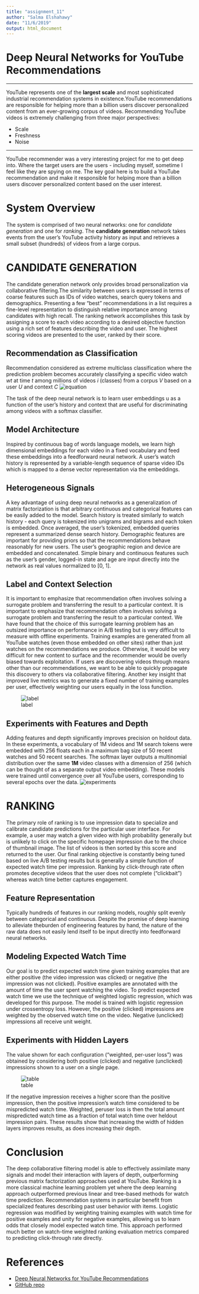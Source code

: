 ```yaml
---
title: "assignment_11"
author: "Salma Elshahawy"
date: "11/6/2019"
output: html_document
---
```


# Deep Neural Networks for YouTube Recommendations
___________________

YouTube represents one of the __largest scale__ and most sophisticated industrial recommendation systems in existence.YouTube recommendations are responsible for helping more than a billion users discover personalized content from an ever-growing corpus of videos. Recommending YouTube videos is extremely challenging from three major perspectives:

+ Scale
+ Freshness 
+ Noise

___________________

YouTube recommender was a very interesting project for me to get deep into. Where the target users are the users - including myself, sometime I feel like they are spying on me. The key goal here is to build a YouTube recommendation and make it responsible for helping more than a billion users discover personalized content based on the user interest.

# System Overview

The system is comprised of two neural networks: one for _candidate generation_ and one for _ranking_. The __candidate generation__ network takes events from the user’s YouTube activity history as input and retrieves a small subset (hundreds) of videos from a large corpus. 


# CANDIDATE GENERATION

The candidate generation network only provides broad personalization via collaborative filtering.The similarity between users is expressed in terms of coarse features such as IDs of video watches, search query tokens and demographics. Presenting a few “best” recommendations in a list requires a fine-level representation to distinguish relative importance among candidates with high recall. The ranking network accomplishes this task by assigning a score to each video according to a desired objective function using a rich set of features describing the video and user. The highest scoring videos are presented to the user, ranked by their score.

## Recommendation as Classification

Recommendation considered as extreme multiclass classification where the prediction problem becomes accurately classifying a specific video watch $wt$ at time $t$ among millions
of videos $i$ (classes) from a corpus $V$ based on a user $U$ and context $C$
![equation](/Users/salmaelshahawy/Desktop/MSDS_2019/Fall2019/aquisition_management_607/week_11/equation.png)


The task of the deep neural network is to learn user embeddings u as a function of the user’s history and context that are useful for discriminating among videos with a softmax classifier.

## Model Architecture

Inspired by continuous bag of words language models, we learn high dimensional embeddings for each video in a fixed vocabulary and feed these embeddings into a feedforward neural network. A user’s watch history is represented by a variable-length sequence of sparse video IDs which is mapped to a dense vector representation via the embeddings. 

## Heterogeneous Signals

A key advantage of using deep neural networks as a generalization of matrix factorization is that arbitrary continuous and categorical features can be easily added to the model. Search history is treated similarly to watch history - each query is tokenized into unigrams and bigrams and each token is embedded. Once averaged, the user’s tokenized, embedded queries represent a summarized dense search history. Demographic features are important for providing priors so that the recommendations behave reasonably for new users. The user’s geographic region and device are embedded and concatenated. Simple binary and continuous features such as the user’s gender, logged-in state and age are input directly into the network as real values normalized to [0, 1].

## Label and Context Selection

It is important to emphasize that recommendation often involves solving a surrogate problem and transferring the result to a particular context. It is important to emphasize that recommendation often involves solving a surrogate problem and transferring the result to a particular context. We have found that the choice of this surrogate learning problem has an outsized importance on performance in A/B testing but is very difficult to measure with offline experiments. Training examples are generated from all YouTube watches (even those embedded on other sites) rather than just watches on the recommendations we produce. Otherwise, it would be very difficult for new content to surface and the recommender would be overly biased towards exploitation. If users are discovering videos through means other than our recommendations, we want to be able to quickly propagate this discovery to others via collaborative filtering. Another key insight that improved live metrics was to generate a fixed number of training examples per user, effectively weighting our users equally in the loss function. 

![label](/Users/salmaelshahawy/Desktop/MSDS_2019/Fall2019/aquisition_management_607/week_11/label.png)

## Experiments with Features and Depth

Adding features and depth significantly improves precision on holdout data. In these experiments, a vocabulary of 1M videos and 1M search tokens were embedded with 256 floats each in a maximum bag size of 50 recent watches and 50 recent searches. The softmax layer outputs a multinomial distribution over the same __1M__ video classes with a dimension of 256 (which can be thought of as a separate output video embedding). These models were trained until convergence over all YouTube users, corresponding to several epochs over the data.
![experiments](/Users/salmaelshahawy/Desktop/MSDS_2019/Fall2019/aquisition_management_607/week_11/experiments.png)

# RANKING

The primary role of ranking is to use impression data to specialize and calibrate candidate predictions for the particular user interface. For example, a user may watch a given
video with high probability generally but is unlikely to click on the specific homepage impression due to the choice of thumbnail image. The list of videos is then sorted by this score and returned to the user. Our final ranking objective is constantly being tuned based on live A/B testing results but is generally a simple function of expected watch time per impression. Ranking by click-through rate often promotes deceptive videos that the user does not complete (“clickbait”) whereas watch time better captures engagement. 

##  Feature Representation

Typically hundreds of features in our ranking models, roughly split evenly between categorical and continuous. Despite the promise of deep learning to alleviate theburden of engineering features by hand, the nature of the raw data does not easily lend itself to be input directly into feedforward neural networks.

##  Modeling Expected Watch Time

Our goal is to predict expected watch time given training examples that are either positive\ (the video impression was clicked) or negative (the impression was not clicked). Positive examples are annotated with the amount of time the user spent watching the video. To predict expected watch time we use the technique of weighted logistic regression, which was developed for this purpose. The model is trained with logistic regression under crossentropy loss. However, the positive (clicked) impressions are weighted by the observed watch time on the video. Negative (unclicked) impressions all receive unit weight.

## Experiments with Hidden Layers

The value shown for each configuration (“weighted, per-user loss”) was obtained by considering both positive (clicked) and negative (unclicked) impressions shown to a user on a single page.

![table](/Users/salmaelshahawy/Desktop/MSDS_2019/Fall2019/aquisition_management_607/week_11/table.png)

If the negative impression receives a higher score than the positive impression, then  the positive impression’s watch time considered to be mispredicted watch time. Weighted, peruser loss is then the total amount mispredicted watch time as a fraction of total watch time over heldout impression pairs. These results show that increasing the width of hidden layers improves results, as does increasing their depth.

# Conclusion 

The deep collaborative filtering model is able to effectively assimilate many signals and model their interaction with layers of depth, outperforming previous matrix factorization approaches used at YouTube. 
Ranking is a more classical machine learning problem yet where the deep learning approach outperformed previous linear and tree-based methods for watch time prediction. Recommendation systems in particular benefit from specialized features describing past user behavior with items.
Logistic regression was modified by weighting training examples with watch time for positive examples and unity for negative examples, allowing us to learn odds that closely model expected watch time. This approach performed much better on watch-time weighted ranking evaluation metrics compared to predicting click-through rate directly.

# References

+ [Deep Neural Networks for YouTube Recommendations](https://static.googleusercontent.com/media/research.google.com/en//pubs/archive/45530.pdf)
+ [GitHub repo]()
